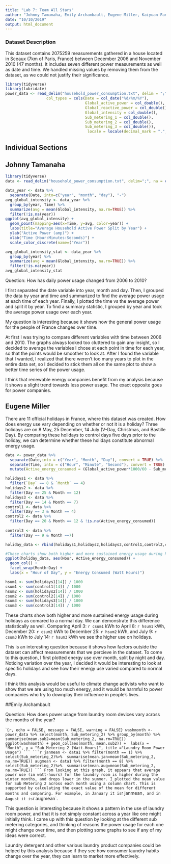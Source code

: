 ---
title: "Lab 7: Team All Stars"
author: "Johnny Tamanaha, Emily Archambault, Eugene Miller, Kaiyuan Fan, Jingzhi Zhang"
date: "10/10/2019"
output: html_document
---

### Dataset Description
This dataset contains 2075259 measurements gathered in a house located in Sceaux (7km of Paris, France) between December 2006 and November 2010 (47 months). It includes seven different power measurements as well as date and time. We handled missing values by removing them from the dataset, as we could not justify their significance. 

```{r, setup, echo = FALSE, message = FALSE, warning = FALSE}
library(tidyverse)
library(lubridate)
power_data <- read_delim("household_power_consumption.txt", delim = ";", na = c('', '?'),
                  col_types = cols(Date = col_date("%d/%m/%Y"),
                                   Global_active_power = col_double(),
                                   Global_reactive_power = col_double(),
                                   Global_intensity = col_double(),
                                   Sub_metering_1 = col_double(),
                                   Sub_metering_2 = col_double(),
                                   Sub_metering_3 = col_double()),
                                    locale = locale(decimal_mark = ".", grouping_mark = ","))
```

## Individual Sections

## Johnny Tamanaha
```{r, warning=FALSE, message=FALSE}
library(tidyverse)
data <- read_delim("household_power_consumption.txt", delim=";", na = c("","?"), col_types=cols(Date = col_date("%e/%m/%Y"), Time=col_time("%H:%M:%S"), .default=col_double()), locale=locale(decimal_mark="."))
```
```{r}
data_year <- data %>%
  separate(Date, into=c("year", "month", "day"), "-")
avg_global_intensity <- data_year %>%
  group_by(year, Time) %>%
  summarize(avg = mean(Global_intensity, na.rm=TRUE)) %>%
  filter(!is.na(year))
ggplot(avg_global_intensity) +
  geom_point(mapping=aes(x=Time, y=avg, color=year)) +
  labs(title="Average Household Active Power Split by Year") +
  ylab("Active Power (amp)") +
  xlab("Time (Hour:Minutes:Seconds)") +
  scale_color_discrete(name=("Year"))
```
```{r}
avg_global_intensity_stat <- data_year %>%
  group_by(year) %>%
  summarize(avg = mean(Global_intensity, na.rm=TRUE)) %>%
  filter(!is.na(year))
avg_global_intensity_stat
```

Question: How has daily power usage changed from 2006 to 2010?

I first separated the date variable into year, month and day. Then, I grouped the data by year and time and summarized to find the average power usage at each time of each year. Finally, I plotted the time vs the average power and split it by year. To find a summary statistic, I grouped by year and took the average power usage over each year.

My question is interesting because it shows how the general power usage for the people of France changes over time. 

At first I was trying to compare different variables with time between 2006 and 2010. The graphs always looked too cluttered to gain any insight, so I decided to average the variables I chose at each point in time for each year, so that the points would be smoother to look at. After I found the variable that I wanted, I realized that there weren't too many years to plot in the entire data set, so I decided to stick them all on the same plot to show a better time series of the power usage. 

I think that renewable energy companies benefit from my analysis because it shows a slight trend towards less power usage. The exact opposite goes for power companies. 

## Eugene Miller

There are 11 official holidays in France, where this dataset was created. How does energy use vary depending on whether or not it is a holiday? Three holidays are on 8 May, 25 December, 14 July (V-Day, Christmas, and Bastille Day). By comparing these holidays to control days five days prior to the holiday, we can determine whether these holidays constitute abnormal energy usage. 

```{r, echo = FALSE, message = FALSE, warning = FALSE}
data <- power_data %>%
  separate(Date,into = c("Year", "Month", "Day"), convert = TRUE) %>%
  separate(Time, into = c("Hour", "Minute", "Second"), convert = TRUE) %>%
  mutate(Active_energy_consumed = (Global_active_power*1000/60 - Sub_metering_1 - Sub_metering_2 - Sub_metering_3), Datetime = make_datetime(Year, Month, Day, Hour, Minute, Second)) 
```

```{r, echo = FALSE, message = FALSE, warning = FALSE}

holidays1 <- data %>%
  filter(`Day` == 8 & `Month` == 4) 
holidays2 <- data %>%
  filter(Day == 25 & Month == 12)
holidays3 <- data %>%
  filter(Day == 14 & Month == 7)
control1 <- data %>%
  filter(Day == 3 & Month == 4)
control2 <- data %>%
  filter(Day == 20 & Month == 12 & !is.na(Active_energy_consumed))
  
control3 <- data %>%
  filter(Day == 9 & Month ==7)

holiday_data <- rbind(holidays1,holidays2,holidays3,control1,control2,control3)

#These charts show both higher and more sustained energy usage during holidays as comared to a normal day.
ggplot(holiday_data, aes(Hour, Active_energy_consumed)) +
  geom_col() + 
  facet_wrap(Month~Day) +
  labs(x = "Hour of Day", y = "Energy Consumed (Watt Hours)")

hsum1 <- sum(holidays1[14]) / 1000
csum1 <- sum(control1[14]) / 1000
hsum2 <- sum(holidays2[14]) / 1000
csum2 <- sum(control2[14]) / 1000
hsum3 <- sum(holidays3[14]) / 1000
csum3 <- sum(control3[14]) / 1000

```

These charts show both higher and more sustained energy usage during holidays as comared to a normal day. We can demonstrate this difference statistically as well. Comparing April 3: `r csum1` kWh to April 8: `r hsum1` kWh, December 20: `r csum2` kWh to December 25: `r hsum2` kWh, and July 9: `r csum3` kWh to July 14: `r hsum3` kWh we see the higher use on holidays. 

This is an interesting question because it shows how factors outside the dataset can affect measurements that we percieve in the dataset. To come to this question, I first plotted energy use over month, split by night and day. Noticing variation over the year, I decided it would be interesting to look at specific holidays and see how their energy use varied compared to normal days.

I think this analysis would be useful to climate change activists who want to show that we are using too much energy, and it would be harmful to power companies who try to downplay their influence in people's lives.

##Emily Archambault

Question: How does power usage from laundry room devices vary across the months of the year?

``{r, echo = FALSE, message = FALSE, warning = FALSE}
washmonth <- power_data %>% select(month, Sub_metering_2) %>% group_by(month) %>% 
summarise(mean.sub2=mean(Sub_metering_2, na.rm=TRUE))
ggplot(washmonth) + geom_col(aes(month, mean.sub2)) + 
labs(x = "Month", y = "Sub Metering 2 (Watt-Hours)", title ="Laundry Room Power Usage")
```
```{r}
janmean <- data1 %>% filter(month == 1) %>% select(Sub_metering_2)%>% 
summarise(mean.jan=mean(Sub_metering_2, na.rm=TRUE))
augmean <- data1 %>% filter(month == 8) %>% select(Sub_metering_2)%>% 
summarise(mean.aug=mean(Sub_metering_2, na.rm=TRUE))
```
From looking at this graph, it appears that average power use (in watt-hours) for the laundry room is higher during the winter months, and drops lower in the summer. I plotted the mean value for Sub Metering 2 across each month using a column chart. This is supported by calculating the exact value of the mean for different months and comparing. For example, in January it is `r janmean`, and in August it is `r augmean`.

This question is interesting because it shows a pattern in the use of laundry room power, and that it is not simply constant across a year like one might initially think. I came up with this question by looking at the different sub metering categories, and thinking of reasons the power usage for each one might change over time, and then plotting some graphs to see if any of my ideas were correct. 

Laundry detergent and other various laundry product companies could be helped by this analysis because if they see how consumer laundry habits change over the year, they can learn to market more effectively.
